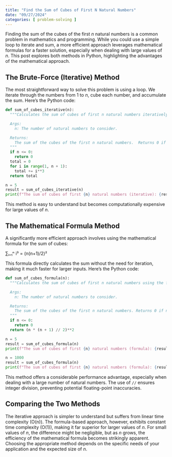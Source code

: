 ```yaml
---
title: "Find the Sum of Cubes of First N Natural Numbers"
date: "09/27/2024"
categories: [ problem-solving ]
---
```



Finding the sum of the cubes of the first *n* natural numbers is a common problem in mathematics and programming.  While you could use a simple loop to iterate and sum, a more efficient approach leverages mathematical formulas for a faster solution, especially when dealing with large values of *n*. This post explores both methods in Python, highlighting the advantages of the mathematical approach.


## The Brute-Force (Iterative) Method

The most straightforward way to solve this problem is using a loop. We iterate through the numbers from 1 to *n*, cube each number, and accumulate the sum.  Here's the Python code:

```python
def sum_of_cubes_iterative(n):
  """Calculates the sum of cubes of first n natural numbers iteratively.

  Args:
    n: The number of natural numbers to consider.

  Returns:
    The sum of the cubes of the first n natural numbers.  Returns 0 if n is 0 or negative.
  """
  if n <= 0:
    return 0
  total = 0
  for i in range(1, n + 1):
    total += i**3
  return total

n = 5
result = sum_of_cubes_iterative(n)
print(f"The sum of cubes of first {n} natural numbers (iterative): {result}")  # Output: 225
```

This method is easy to understand but becomes computationally expensive for large values of *n*.


## The Mathematical Formula Method

A significantly more efficient approach involves using the mathematical formula for the sum of cubes:

∑ᵢ₌₁ⁿ i³ = (n(n+1)/2)²

This formula directly calculates the sum without the need for iteration, making it much faster for larger inputs. Here's the Python code:

```python
def sum_of_cubes_formula(n):
  """Calculates the sum of cubes of first n natural numbers using the formula.

  Args:
    n: The number of natural numbers to consider.

  Returns:
    The sum of the cubes of the first n natural numbers. Returns 0 if n is 0 or negative.
  """
  if n <= 0:
    return 0
  return (n * (n + 1) // 2)**2

n = 5
result = sum_of_cubes_formula(n)
print(f"The sum of cubes of first {n} natural numbers (formula): {result}")  # Output: 225

n = 1000
result = sum_of_cubes_formula(n)
print(f"The sum of cubes of first {n} natural numbers (formula): {result}") # Output: 250500250000
```

This method offers a considerable performance advantage, especially when dealing with a large number of natural numbers.  The use of `//` ensures integer division, preventing potential floating-point inaccuracies.


## Comparing the Two Methods

The iterative approach is simpler to understand but suffers from linear time complexity (O(n)).  The formula-based approach, however, exhibits constant time complexity (O(1)), making it far superior for larger values of *n*.  For small values of *n*, the difference might be negligible, but as *n* grows, the efficiency of the mathematical formula becomes strikingly apparent.  Choosing the appropriate method depends on the specific needs of your application and the expected size of *n*.

